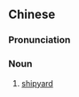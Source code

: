 {{also|船坞}}
==Chinese==
{{zh-forms|s=船坞}}

===Pronunciation===
{{zh-pron
|m=chuánwù
|c=syun4 ou3
|mn=chûn-o͘/chûn-ù
|cat=n
}}

===Noun===
{{zh-noun}}

# [[shipyard]]
